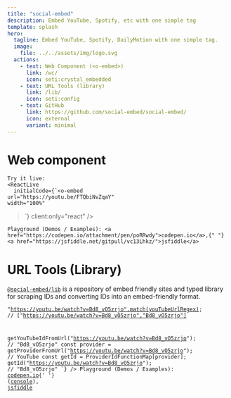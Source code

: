 ```yaml
---
title: "social-embed"
description: Embed YouTube, Spotify, etc with one simple tag
template: splash
hero:
  tagline: Embed YouTube, Spotify, DailyMotion with one simple tag.
  image:
    file: ../../assets/img/logo.svg
  actions:
    - text: Web Component (<o-embed>)
      link: /wc/
      icon: seti:crystal_embedded
    - text: URL Tools (library)
      link: /lib/
      icon: seti:config
    - text: GitHub
      link: https://github.com/social-embed/social-embed/
      icon: external
      variant: minimal
---
```




<div class="grid grid-cols-1 gap-4 sm:mt-16 lg:grid-cols-6">
  <div class="p-px lg:col-span-3">
    <h1 class="flex gap-2"><Icon name="seti:crystal_embedded" class="
    block
    max-w-full
    w-[1em]
    h-auto
    text-[1.333em]
    text-white
    fill-current
    border
    border-[#eebc53]
    bg-[#4e4022]
    p-[0.2em]
    rounded-[0.25rem]
    rounded-[0.25rem]"
    /> Web component</h1>

    Try it live:
    <ReactLive
      initialCode={`<o-embed
    url="https://youtu.be/FTQbiNvZqaY"
    width="100%"
></o-embed>`}
      client:only="react"
    />

    Playground (Demos / Examples): <a href="https://codepen.io/attachment/pen/poRRwdy">codepen.io</a>,{" "}
    <a href="https://jsfiddle.net/gitpull/vc13Lhkz/">jsfiddle</a>
  </div>
  <div class="p-px lg:col-span-3 !mt-0">
    <h1 class="flex gap-2"><Icon name="seti:config" 
    class="
    block
    max-w-full
    w-[1em]
    h-auto
    text-[1.333em]
    text-white
    fill-current
    border
    border-[#bd53ee]
    bg-[#40224e]
    p-[0.2em]
    rounded-[0.25rem]"
    /> URL Tools (Library)</h1>
      <div class="">
        <p>
          <a href="/lib"><code>@social-embed/lib</code></a> is a repository of embed friendly sites and typed library for scraping
          IDs and converting IDs into an embed-friendly format.
        </p>
      </div>
      <Code
        lang="ts"
        wrap
        code={`import {
    getProviderFromUrl,
    ProviderIdFunctionMap,
    getYouTubeIdFromUrl,
    youTubeUrlRegex,
} from "@social-embed/lib";

"https://youtu.be/watch?v=Bd8_vO5zrjo".match(youTubeUrlRegex);
// ["https://youtu.be/watch?v=Bd8_vO5zrjo","Bd8_vO5zrjo"]

getYouTubeIdFromUrl("https://youtu.be/watch?v=Bd8_vO5zrjo");
// "Bd8_vO5zrjo"
const provider = getProviderFromUrl("https://youtu.be/watch?v=Bd8_vO5zrjo");
// YouTube
const getId = ProviderIdFunctionMap[provider];
getId("https://youtu.be/watch?v=Bd8_vO5zrjo");
// "Bd8_vO5zrjo"
`}
      />
      Playground (Demos / Examples):
      <a href="https://codepen.io/attachment/pen/VwPPrNq">codepen.io</a>{' '}
      (<a href="https://codepen.io/attachment/pen/poRRpdp?editors=0010">console</a>), <a href="https://jsfiddle.net/gitpull/pcLagbsm/">jsfiddle</a>
  </div>
</div>
